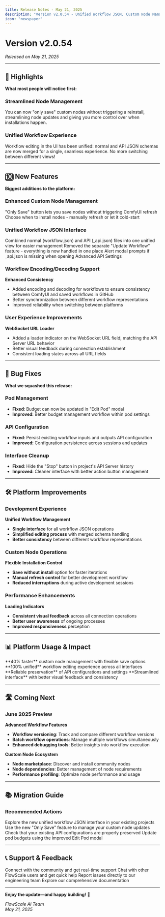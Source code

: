 ```yaml
---
title: Release Notes - May 21, 2025
description: "Version v2.0.54 - Unified Workflow JSON, Custom Node Management, and Enhanced Development Experience"
icon: "newspaper"
---
```


# Version v2.0.54

_Released on May 21, 2025_

---

## 🚀 Highlights

**What most people will notice first:**

### Streamlined Node Management

You can now "only save" custom nodes without triggering a reinstall, streamlining node updates and giving you more control over when installations happen.

### Unified Workflow Experience

Workflow editing in the UI has been unified: normal and API JSON schemas are now merged for a single, seamless experience. No more switching between different views!

---

## 🔟 New Features

**Biggest additions to the platform:**

### Enhanced Custom Node Management

<CardGroup cols={2}>
  <Card title="Flexible Saving" icon="floppy-disk">
    "Only Save" button lets you save nodes without triggering ComfyUI refresh
  </Card>
  <Card title="Manual Control" icon="hand">
    Choose when to install nodes - manually refresh or let it cold-start
  </Card>
</CardGroup>

### Unified Workflow JSON Interface

<AccordionGroup>
  <Accordion title="Merged Views">
    Combined normal (workflow.json) and API (_api.json) files into one unified
    view for easier management
  </Accordion>
  <Accordion title="Streamlined Editing">
    Removed the separate "Update Workflow" feature - everything is now handled
    in one place
  </Accordion>
  <Accordion title="Smart Alerts">
    Alert modal prompts if _api.json is missing when opening Advanced API
    Settings
  </Accordion>
</AccordionGroup>

### Workflow Encoding/Decoding Support

**Enhanced Consistency**

- Added encoding and decoding for workflows to ensure consistency between ComfyUI and saved workflows in GitHub
- Better synchronization between different workflow representations
- Improved reliability when switching between platforms

### User Experience Improvements

**WebSocket URL Loader**

- Added a loader indicator on the WebSocket URL field, matching the API Server URL behavior
- Better visual feedback during connection establishment
- Consistent loading states across all URL fields

---

## 🐞 Bug Fixes

**What we squashed this release:**

### Pod Management

- **Fixed**: Budget can now be updated in "Edit Pod" modal
- **Improved**: Better budget management workflow within pod settings

### API Configuration

- **Fixed**: Persist existing workflow inputs and outputs API configuration
- **Improved**: Configuration persistence across sessions and updates

### Interface Cleanup

- **Fixed**: Hide the "Stop" button in project's API Server history
- **Improved**: Cleaner interface with better action button management

---

## 🛠️ Platform Improvements

### Development Experience

**Unified Workflow Management**

- **Single interface** for all workflow JSON operations
- **Simplified editing process** with merged schema handling
- **Better consistency** between different workflow representations

### Custom Node Operations

**Flexible Installation Control**

- **Save without install** option for faster iterations
- **Manual refresh control** for better development workflow
- **Reduced interruptions** during active development sessions

### Performance Enhancements

**Loading Indicators**

- **Consistent visual feedback** across all connection operations
- **Better user awareness** of ongoing processes
- **Improved responsiveness** perception

---

## 📊 Platform Usage & Impact

<CardGroup cols={2}>
  <Card title="Development Speed" icon="rocket">
    **40% faster** custom node management with flexible save options
  </Card>
  <Card title="Workflow Consistency" icon="check-circle">
    **100% unified** workflow editing experience across all interfaces
  </Card>
  <Card title="Configuration Persistence" icon="database">
    **Reliable preservation** of API configurations and settings
  </Card>
  <Card title="User Experience" icon="sparkles">
    **Streamlined interface** with better visual feedback and consistency
  </Card>
</CardGroup>

---

## 🛣️ Coming Next

### June 2025 Preview

**Advanced Workflow Features**

- **Workflow versioning**: Track and compare different workflow versions
- **Batch workflow operations**: Manage multiple workflows simultaneously
- **Enhanced debugging tools**: Better insights into workflow execution

**Custom Node Ecosystem**

- **Node marketplace**: Discover and install community nodes
- **Node dependencies**: Better management of node requirements
- **Performance profiling**: Optimize node performance and usage

---

## 📚 Migration Guide

### Recommended Actions

<Steps>
  <Step title="Test Unified Interface">
    Explore the new unified workflow JSON interface in your existing projects
  </Step>
  <Step title="Update Custom Nodes">
    Use the new "Only Save" feature to manage your custom node updates
  </Step>
  <Step title="Verify API Configs">
    Check that your existing API configurations are properly preserved
  </Step>
  <Step title="Review Pod Budgets">
    Update pod budgets using the improved Edit Pod modal
  </Step>
</Steps>

---

## 📞 Support & Feedback

<CardGroup cols={2}>
  <Card
    title="Join Our Discord"
    icon="discord"
    href="https://discord.gg/trVnFa8wTf"
  >
    Connect with the community and get real-time support
  </Card>
  <Card
    title="Join Slack Community"
    icon="slack"
    href="https://join.slack.com/t/flowscalecommunity/shared_invite/zt-3bwly1x7b-wboUNaOu1b1gEX8Pvrp~kA"
  >
    Chat with other FlowScale users and get quick help
  </Card>
  <Card title="Bug Reports" icon="bug" href="mailto:hello@flowscale.ai">
    Report issues directly to our engineering team
  </Card>
  <Card title="Documentation" icon="book" href="/getting-started/introduction">
    Explore our comprehensive documentation
  </Card>
</CardGroup>

---

**Enjoy the update—and happy building!** 🚀

_FlowScale AI Team_  
_May 21, 2025_
